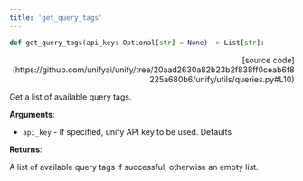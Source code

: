 ```yaml
---
title: 'get_query_tags'
---
```


```python
def get_query_tags(api_key: Optional[str] = None) -> List[str]:
```

<p align="right">[source code](https://github.com/unifyai/unify/tree/20aad2630a82b23b2f838ff0ceab6f8225a680b6/unify/utils/queries.py#L10)</p>

Get a list of available query tags.

**Arguments**:

- `api_key` - If specified, unify API key to be used. Defaults



**Returns**:

A list of available query tags if successful, otherwise an empty list.